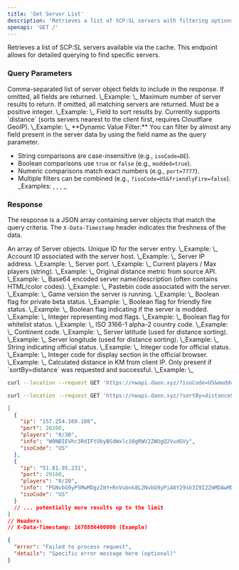 ```yaml
---
title: 'Get Server List'
description: 'Retrieves a list of SCP:SL servers with filtering options'
openapi: 'GET /'
---
```


Retrieves a list of SCP:SL servers available via the cache. This endpoint allows for detailed querying to find specific servers.

### Query Parameters

<ParamField query="fields" type="string">
  Comma-separated list of server object fields to include in the response. If omitted, all fields are returned.
  \_Example: \_
</ParamField>

<ParamField query="limit" type="integer">
  Maximum number of server results to return. If omitted, all matching servers are returned. Must be a positive integer.
  \_Example: \_
</ParamField>

<ParamField query="sortBy" type="string">
  Field to sort results by. Currently supports `distance` (sorts servers nearest to the client first, requires Cloudflare GeoIP).
  \_Example: \_
</ParamField>

<ParamField query="{dynamic_filter}" type="string | boolean | number">
  **Dynamic Value Filter:** You can filter by almost any field present in the server data by using the field name as the query parameter.

  - String comparisons are case-insensitive (e.g., `isoCode=DE`).
  - Boolean comparisons use `true` or `false` (e.g., `modded=true`).
  - Numeric comparisons match exact numbers (e.g., `port=7777`).
  - Multiple filters can be combined (e.g., `?isoCode=US&friendlyFire=false`).
    \_Examples: , , , \_
</ParamField>

### Response

The response is a JSON array containing server objects that match the query criteria. The `X-Data-Timestamp` header indicates the freshness of the data.

<ResponseField name type="array">
  An array of Server objects.

  <Expandable title="Toggle Server object details">
    <ResponseField name="serverId" type="integer">
      Unique ID for the server entry. \_Example: \_
    </ResponseField>
    <ResponseField name="accountId" type="integer">
      Account ID associated with the server host. \_Example: \_
    </ResponseField>
    <ResponseField name="ip" type="string">
      Server IP address. \_Example: \_
    </ResponseField>
    <ResponseField name="port" type="integer">
      Server port. \_Example: \_
    </ResponseField>
    <ResponseField name="players" type="string">
      Current players / Max players (string). \_Example: \_
    </ResponseField>
    <ResponseField name="distance" type="integer">
      Original distance metric from source API. \_Example: \_
    </ResponseField>
    <ResponseField name="info" type="string">
      Base64 encoded server name/description (often contains HTML/color codes). \_Example: \_
    </ResponseField>
    <ResponseField name="pastebin" type="string">
      Pastebin code associated with the server. \_Example: \_
    </ResponseField>
    <ResponseField name="version" type="string">
      Game version the server is running. \_Example: \_
    </ResponseField>
    <ResponseField name="privateBeta" type="boolean">
      Boolean flag for private beta status. \_Example: \_
    </ResponseField>
    <ResponseField name="friendlyFire" type="boolean">
      Boolean flag for friendly fire status. \_Example: \_
    </ResponseField>
    <ResponseField name="modded" type="boolean">
      Boolean flag indicating if the server is modded. \_Example: \_
    </ResponseField>
    <ResponseField name="modFlags" type="integer">
      Integer representing mod flags. \_Example: \_
    </ResponseField>
    <ResponseField name="whitelist" type="boolean">
      Boolean flag for whitelist status. \_Example: \_
    </ResponseField>
    <ResponseField name="isoCode" type="string">
      ISO 3166-1 alpha-2 country code. \_Example: \_
    </ResponseField>
    <ResponseField name="continentCode" type="string">
      Continent code. \_Example: \_
    </ResponseField>
    <ResponseField name="latitude" type="number">
      Server latitude (used for distance sorting). \_Example: \_
    </ResponseField>
    <ResponseField name="longitude" type="number">
      Server longitude (used for distance sorting). \_Example: \_
    </ResponseField>
    <ResponseField name="official" type="string">
      String indicating official status. \_Example: \_
    </ResponseField>
    <ResponseField name="officialCode" type="integer">
      Integer code for official status. \_Example: \_
    </ResponseField>
    <ResponseField name="displaySection" type="integer">
      Integer code for display section in the official browser. \_Example: \_
    </ResponseField>
    <ResponseField name="_distanceFromClient" type="number">
      Calculated distance in KM from client IP. Only present if `sortBy=distance` was requested and successful. \_Example: \_
    </ResponseField>
  </Expandable>
</ResponseField>

<RequestExample>

```bash Example Request (Filter US, Non-Modded, Limit 5, Specific Fields)
curl --location --request GET 'https://nwapi.daon.xyz/?isoCode=US&modded=false&limit=5&fields=ip,port,players,info,isoCode'
```


```bash Example Request (Sort by Distance, Limit 10)
curl --location --request GET 'https://nwapi.daon.xyz/?sortBy=distance&limit=10'
```

</RequestExample>

<ResponseExample>

```json Response 200 (Example Filtered/Limited Result)
[
  {
    "ip": "157.254.169.180",
    "port": 20200,
    "players": "0/30",
    "info": "W0NBIEVhc3RdIFtObyBSdWxlc10gRWV2ZWUgQ2VudGVy",
    "isoCode": "US"
  },
  {
    "ip": "51.81.95.231",
    "port": 29160,
    "players": "0/20",
    "info": "PGNvbG9yPSMwMDgzZmY+RnVubnk8L2NvbG9yPiA8Y29sb3I9I2ZmMDAwMD5TY3A8L2NvbG9yPjxjb2xvcj0jMDAwMDAwMDA+PHNpemU9MT5FeGlsZWQgOS41LjE8L3NpemU+PC9jb2xvcj48Y29sb3I9IzAwMDAwMDAwPjxzaXplPTE+VUNSIDUuMC4wPC9zaXplPjwvY29sb3I+PGNvbG9yPSMwMDAwMDAwMD48c2l6ZT0xPkNlZE1vZFZlcmlmaWNhdGlvbjE0MTI0PC9zaXplPjwvY29sb3I+",
    "isoCode": "US"
  }
  // ... potentially more results up to the limit
]
// Headers:
// X-Data-Timestamp: 1678886400000 (Example)
```


```json Response 500 (Internal Server Error)
{
  "error": "Failed to process request",
  "details": "Specific error message here (optional)"
}
```

</ResponseExample>